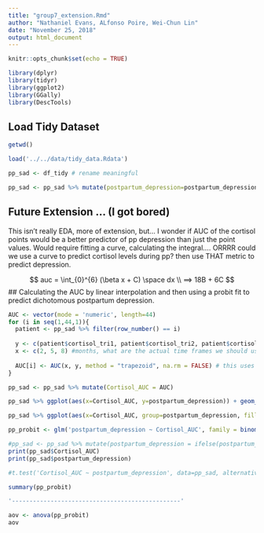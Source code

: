 ```yaml
---
title: "group7_extension.Rmd"
author: "Nathaniel Evans, ALfonso Poire, Wei-Chun Lin"
date: "November 25, 2018"
output: html_document
---
```


```r
knitr::opts_chunk$set(echo = TRUE)

library(dplyr)
library(tidyr)
library(ggplot2)
library(GGally)
library(DescTools)
```


## Load Tidy Dataset 

```r
getwd()

load('../../data/tidy_data.Rdata')

pp_sad <- df_tidy # rename meaningful 

pp_sad <- pp_sad %>% mutate(postpartum_depression=postpartum_depression-1)
``` 



## Future Extension ... (I got bored)
This isn't really EDA, more of extension, but... I wonder if AUC of the cortisol points would be a better predictor of pp depression than just the point values. Would require fitting a curve, calculating the integral.... ORRRR could we use a curve to predict cortisol levels during pp? then use THAT metric to predict depression. 

$$ auc = \int_{0}^{6} (\beta x + C) \space dx \\ ==> 18B + 6C $$
## Calculating the AUC by linear interpolation and then using a probit fit to predict dichotomous postpartum depression. 


```r
AUC <- vector(mode = 'numeric', length=44)
for (i in seq(1,44,1)){ 
  patient <- pp_sad %>% filter(row_number() == i)
  
  y <- c(patient$cortisol_tri1, patient$cortisol_tri2, patient$cortisol_tri3)
  x <- c(2, 5, 8) #months, what are the actual time frames we should use?
  
  AUC[i] <- AUC(x, y, method = "trapezoid", na.rm = FALSE) # this uses interpolation between our data points instead of lm fit
}

pp_sad <- pp_sad %>% mutate(Cortisol_AUC = AUC)

pp_sad %>% ggplot(aes(x=Cortisol_AUC, y=postpartum_depression)) + geom_point() + geom_smooth(method='glm', method.args=list(family=binomial(link="probit")))

pp_sad %>% ggplot(aes(x=Cortisol_AUC, group=postpartum_depression, fill=as.factor(postpartum_depression), alpha=0.25)) + geom_density()

```

```r
pp_probit <- glm('postpartum_depression ~ Cortisol_AUC', family = binomial(link = 'probit'), data = pp_sad)

#pp_sad <- pp_sad %>% mutate(postpartum_depression = ifelse(postpartum_depression == "1", 'True', 'False'))
print(pp_sad$Cortisol_AUC)
print(pp_sad$postpartum_depression)

#t.test('Cortisol_AUC ~ postpartum_depression', data=pp_sad, alternative = 'two.sided', na.rm=TRUE) # this is not working... 

summary(pp_probit)

'------------------------------------------------'

aov <- anova(pp_probit)
aov

```
